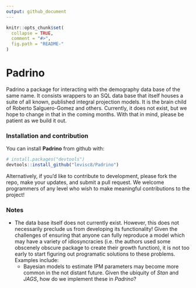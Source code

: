 ```yaml
---
output: github_document
---
```


<!-- README.md is generated from README.Rmd. Please edit that file -->

```r
knitr::opts_chunk$set(
  collapse = TRUE,
  comment = "#>",
  fig.path = "README-"
)
```

# Padrino

Padrino a package for interacting with the demography data base of the same name. It consists wrappers to an SQL data base that itself houses a suite of all known, published integral projection models. It is the brain child of Roberto Salguero-Gomez and others. Currently, it does not exist, but we hope to change in that in the coming months. With that in mind, please be patient as we build it out. 

### Installation and contribution

You can install **Padrino** from github with:

```r
# install.packages("devtools")
devtools::install_github("levisc8/Padrino")
```

Alternatively, if you'd like to contribute to development, please fork the repo, make your updates, and submit a pull request. We welcome programmers of any level who wish to make meaningful contributions to the project!

### Notes
* The data base itself does not currently exist. However, this does not necessarily preclude us from developing its functionality! Given the challenges of ensuring that anyone can fully reproduce a model which may have a variety of idiosyncracies (i.e. the authors used some obscenely obscure package to create their growth function), it is not too early to start figuring out programatic solutions to these problems. Examples include:
    - Bayesian models to estimate IPM parameters may become more common in the not distant future. Given the ubiquity of _Stan_ and _JAGS_, how do we implement these in _Padrino_?

